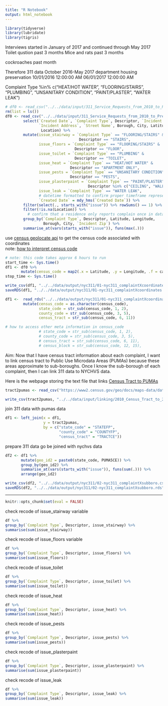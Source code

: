 ```yaml
---
title: "R Notebook"
output: html_notebook
---
```

```r
library(tidyverse)
library(lubridate)
library(tigris)
```

Interviews started in January of 2017 and continued through May 2017
Toilet qustion past 3 months
Mice and rats past 3 months

cockroaches past month

Therefore 311 data October 2016-May 2017
department housing preservation
10/01/2016 12:00:00 AM
06/01/2017 12:00:00 AM

Complaint Type %in% c("HEAT/HOT WATER", "FLOORING/STAIRS", "PLUMBING", "UNSANITARY CONDITION", "PAINT/PLASTER", "WATER LEAK")

```r
# df0 <- read_csv("../../data/input/311_Service_Requests_from_2010_to_Present.csv")
rm(list = ls())
df0 <- read_csv("../../data/input/311_Service_Requests_from_2010_to_Present.csv") %>%
        select(`Created Date`, `Complaint Type`, Descriptor, `Incident Zip`, 
               `Incident Address`, `Street Name`, Borough, City, Latitude, Longitude, 
                Location) %>%
        mutate(issue_stairway = `Complaint Type` == "FLOORING/STAIRS" & 
                                 Descriptor == "STAIRS",
               issue_floors = `Complaint Type` == "FLOORING/STAIRS" & 
                               Descriptor == "FLOOR",
               issue_toilet = `Complaint Type` == "PLUMBING" & 
                               Descriptor == "TOILET",
               issue_heat = `Complaint Type` == "HEAT/HOT WATER" & 
                             Descriptor == "APARTMENT ONLY",
               issue_pests = `Complaint Type` == "UNSANITARY CONDITION" & 
                             Descriptor == "PESTS",
               issue_plasterpaint = `Complaint Type` == "PAINT/PLASTER" & 
                                     Descriptor %in% c("CEILING", "WALL"),
               issue_leak = `Complaint Type` == "WATER LEAK",
               # datetime formatted to confirm proper timeframe represented
               `Created Date` = mdy_hms(`Created Date`)) %>% 
        filter(select(., starts_with("issue")) %>% rowSums() == 1) %>%
        filter(!is.na(Location)) %>%
          # confirm that a residence only reports complain once in dataset
        group_by(`Complaint Type`, Descriptor, Latitude, Longitude, 
                 Borough, City, `Incident Zip`) %>%
        summarise_at(vars(starts_with("issue")), funs(max(.))) 
```

use [census geolocate api](https://www.census.gov/geo/maps-data/data/geocoder.html) to get the census code associated with coordinates                  
note: [how to interpret census code](http://proximityone.com/geo_tracts.htm)      
```r
# note: this code takes approx 6 hours to run
start_time <- Sys.time()
df1 <- df0 %>%
       mutate(census_code = map2(.x = Latitude, .y = Longitude, .f = call_geolocator_latlon))
stop_time <- Sys.time()

write_csv(df1, "../../data/output/nyc311/01-nyc311_complaintXcoordinates.csv")
saveRDS(df1, "../../data/output/nyc311/01-nyc311_complaintXcoordinates.rds")
```

```r
df1 <-  read_rds("../../data/output/nyc311/01-nyc311_complaintXcoordinates.rds") %>%
        mutate(census_code = as.character(census_code),
               state_code = str_sub(census_code, 1, 2),
               county_code = str_sub(census_code, 3, 5),
               census_tract = str_sub(census_code, 6, 11))

# how to access other meta information in census_code
               # state_code = str_sub(census_code, 1, 2),
               # county_code = str_sub(census_code, 3, 5),
               # census_tract = str_sub(census_code, 6, 11),
               # census_block = str_sub(census_code, 12, 15),
```

Aim: Now that I have census tract information about each complaint, I want to link census tract to 
Public Use Microdata Areas (PUMAs) because these areas approximate to sub-boroughs. Once I know the sub-borough of each complaint, then I can link 311 data to NYCHVS data.

Here is the webpage storing the text file that links [Census Tract to PUMAs](https://www.census.gov/geo/maps-data/data/centract_rel.html)
```r
tract2pumas <- read_csv("https://www2.census.gov/geo/docs/maps-data/data/rel/2010_Census_Tract_to_2010_PUMA.txt")

write_csv(tract2pumas, "../../data/input/linking/2010_Census_Tract_to_2010_PUMA.csv")
```

join 311 data with pumas data
```r
df1 <- left_join(x = df1, 
                 y = tract2pumas, 
                 by = c("state_code" = "STATEFP", 
                        "county_code" = "COUNTYFP",
                        "census_tract" = "TRACTCE")) 
```

prepare 311 data go be joined with nychvs data
```r
df2 <- df1 %>%
       mutate(geo_id2 = paste0(state_code, PUMA5CE)) %>%
       group_by(geo_id2) %>%
       summarise_at(vars(starts_with("issue")), funs(sum(.))) %>%
       arrange(geo_id2)
```

```r
write_csv(df2, "../../data/output/nyc311/02-nyc311_complaintXsubboro.csv")
saveRDS(df2, "../../data/output/nyc311/02-nyc311_complaintXsubboro.rds")
```

********************************************************************************
```r
knitr::opts_chunk$set(eval = FALSE)
```

check recode of issue_stairway variable
```r
df %>%
group_by(`Complaint Type`, Descriptor, issue_stairway) %>%
summarise(sum(issue_stairway))
```

check recode of issue_floors variable
```r
df %>%
group_by(`Complaint Type`, Descriptor, issue_floors) %>%
summarise(sum(issue_floors))
```

check recode of issue_toilet
```r
df %>%
group_by(`Complaint Type`, Descriptor, issue_toilet) %>%
summarise(sum(issue_toilet))
```

check recode of issue_heat 
```r
df %>%
group_by(`Complaint Type`, Descriptor, issue_heat) %>%
summarise(sum(issue_heat))
```

check recode of issue_pests
```r
df %>%
group_by(`Complaint Type`, Descriptor, issue_pests) %>%
summarise(sum(issue_pests))
```

check recode of issue_plasterpaint
```r
df %>%
group_by(`Complaint Type`, Descriptor, issue_plasterpaint) %>%
summarise(sum(issue_plasterpaint))
```

check recode of issue_leak
```r
df %>%
group_by(`Complaint Type`, Descriptor, issue_leak) %>%
summarise(sum(issue_leak))
```

